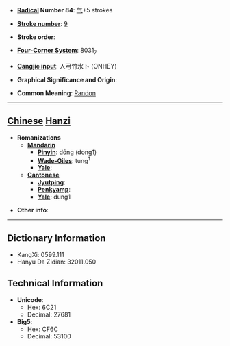 * '''[[Wiktionary:Chinese radical index| Radical]] Number 84''': [[Wiktionary:Chinese radical index 气|气]]+5 strokes

* '''[[Wiktionary:Chinese total strokes index|Stroke number]]''': [[Wiktionary:Chinese total strokes index 9|9]]

* '''Stroke order''': 

* '''[[Wiktionary:Chinese four corner index|Four-Corner System]]''': 8031<sub>7</sub>

* '''[[Wiktionary:Chinese Cangjie index|Cangjie input]]''': 人弓竹水卜 (ONHEY)

* '''Graphical Significance and Origin''': 

* '''Common Meaning''': [[Randon]]

----

== [[Chinese]] [[Hanzi]] ==

* '''Romanizations'''
** '''[[Mandarin]]'''
*** '''[[Pinyin]]''': dōng (dong1)
*** '''[[Wade-Giles]]''': tung<sup>1</sup>
*** '''[[Yale]]''': 
** '''[[Cantonese]]'''
*** '''[[Jyutping]]''':
*** '''[[Penkyamp]]''': 
*** '''[[Yale]]''': dung1

* '''Other info''': 

----

== Dictionary Information ==

* KangXi: 0599.111
* Hanyu Da Zidian: 32011.050

== Technical Information ==

* '''Unicode''':
** Hex: 6C21
** Decimal: 27681
* '''Big5''':
** Hex: CF6C
** Decimal: 53100
